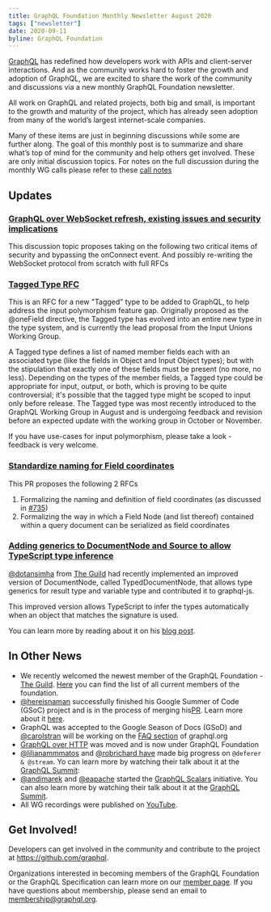 ```yaml
---
title: GraphQL Foundation Monthly Newsletter August 2020
tags: ["newsletter"]
date: 2020-09-11
byline: GraphQL Foundation
---
```


[GraphQL](https://graphql.org) has redefined how developers work with APIs and client-server interactions. And as the community works hard to foster the growth and adoption of GraphQL, we are excited to share the work of the community and discussions via a new monthly GraphQL Foundation newsletter.

All work on GraphQL and related projects, both big and small, is important to the growth and maturity of the project, which has already seen adoption from many of the world’s largest internet-scale companies.

Many of these items are just in beginning discussions while some are further along. The goal of this monthly post is to summarize and share what’s top of mind for the community and help others get involved. These are only initial discussion topics. For notes on the full discussion during the monthly WG calls please refer to these [call notes](https://docs.google.com/document/d/1_jvxzCkI6VWo2KEobisoiW1n_irJ4dp0aD8Pq9UXuvw/edit#)

## Updates

### [GraphQL over WebSocket refresh, existing issues and security implications](https://github.com/enisdenjo/graphql-transport-ws/blob/master/PROTOCOL.md)

This discussion topic proposes taking on the following two critical items of security and bypassing the onConnect event. And possibly re-writing the WebSocket protocol from scratch with full RFCs

### [Tagged Type RFC](https://github.com/graphql/graphql-spec/pull/733)

This is an RFC for a new "Tagged" type to be added to GraphQL, to help address the input polymorphism feature gap. Originally proposed as the @oneField directive, the Tagged type has evolved into an entire new type in the type system, and is currently the lead proposal from the Input Unions Working Group.

A Tagged type defines a list of named member fields each with an associated type (like the fields in Object and Input Object types); but with the stipulation that exactly one of these fields must be present (no more, no less). Depending on the types of the member fields, a Tagged type could be appropriate for input, output, or both, which is proving to be quite controversial; it's possible that the tagged type might be scoped to input only before release. The Tagged type was most recently introduced to the GraphQL Working Group in August and is undergoing feedback and revision before an expected update with the working group in October or November.

If you have use-cases for input polymorphism, please take a look - feedback is very welcome.

### [Standardize naming for Field coordinates](https://github.com/graphql/graphql-spec/issues/735)

This PR proposes the following 2 RFCs

1. Formalizing the naming and definition of field coordinates (as discussed in [#735](https://github.com/graphql/graphql-spec/issues/735))
2. Formalizing the way in which a Field Node (and list thereof) contained within a query document can be serialized as field coordinates

### [Adding generics to DocumentNode and Source to allow TypeScript type inference](https://github.com/graphql/graphql-js/issues/2727)

[@dotansimha](https://github.com/dotansimha) from [The Guild](https://the-guild.dev) had recently implemented an improved version of DocumentNode, called TypedDocumentNode, that allows type generics for result type and variable type and contributed it to graphql-js.

This improved version allows TypeScript to infer the types automatically when an object that matches the signature is used.

You can learn more by reading about it on his [blog post](https://the-guild.dev/blog/typed-document-node).

## In Other News

- We recently welcomed the newest member of the GraphQL Foundation - [The Guild](https://the-guild.dev). [Here](https://foundation.graphql.org/members/) you can find the list of all current members of the foundation.
- [@hereisnaman](https://github.com/hereisnaman) successfully finished his Google Summer of Code (GSoC) project and is in the process of merging his[PR](https://github.com/graphql/graphql-js/pull/2770). Learn more about it [here](https://foundation.graphql.org/news/2020/06/30/google-summer-of-code-2020-participant-naman/).
- GraphQL was accepted to the Google Season of Docs (GSoD) and [@carolstran](https://github.com/carolstran) will be working on the [FAQ section](https://developers.google.com/season-of-docs/docs/participants/project-graphql-carolstran) of graphql.org
- [GraphQL over HTTP](https://github.com/graphql/graphql-over-http) was moved and is now under GraphQL Foundation
- [@lilianammmatos](https://github.com/lilianammmatos) and [@robrichard have](https://github.com/robrichard) made big progress on `@deferer & @stream`. Yo can learn more by watching their talk about it at the [GraphQL Summit](https://www.youtube.com/watch?v=icv_Pq06aOY):
- [@andimarek](https://github.com/andimarek) and [@eapache](https://github.com/eapache) started the [GraphQL Scalars](https://github.com/graphql/graphql-scalars/issues) initiative. You can also learn more by watching their talk about it at the [GraphQL Summit](https://www.youtube.com/watch?v=SRGTaYL3h9c).
- All WG recordings were published on [YouTube](https://www.youtube.com/channel/UCERcwLeheOXp_u61jEXxHMA).

## Get Involved!

Developers can get involved in the community and contribute to the project at https://github.com/graphql.

Organizations interested in becoming members of the GraphQL Foundation or the GraphQL Specification can learn more on our [member page](/foundation/join). If you have questions about membership, please send an email to membership@graphql.org.
